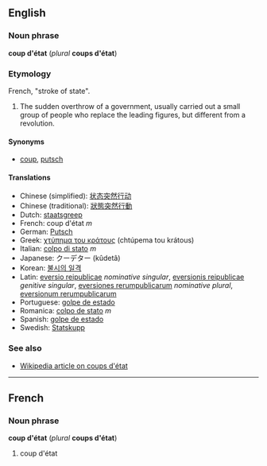 ==English==
===Noun phrase===
'''coup d'état''' (''plural'' '''coups d'état''')

===Etymology===
French, "stroke of state".

#The sudden overthrow of a government, usually carried out a small group of people who replace the leading figures, but different from a revolution. <!--how does it differ from a revolution?-->

====Synonyms====
*[[coup]], [[putsch]]

====Translations====
*Chinese (simplified): [[状态突然行动]]
*Chinese (traditional): [[狀態突然行動]]
*Dutch: [[staatsgreep]]
*French: coup d'état ''m''
*German: [[Putsch]]
*Greek: [[χτύπημα του κράτους]] (chtúpema tou krátous)
*Italian: [[colpo di stato]] ''m''
*Japanese: クーデター (kûdetâ)
*Korean: [[불시의 일격]]
*Latin: [[eversio reipublicae]] ''nominative singular'', [[eversionis reipublicae]] ''genitive singular'', [[eversiones rerumpublicarum]] ''nominative plural'', [[eversionum rerumpublicarum]]
*Portuguese: [[golpe de estado]]
*Romanica: [[colpo de stato]] ''m''
*Spanish: [[golpe de estado]]
*Swedish: [[Statskupp]]

===See also===
*[[w:Coup d'état|Wikipedia article on coups d'état]]

----
==French==
===Noun phrase===
'''coup d'état''' (''plural'' '''coups d'état''')

#coup d'état